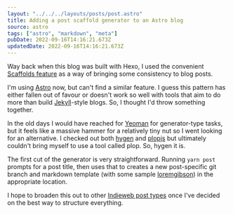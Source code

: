 ```yaml
---
layout: "../../../layouts/posts/post.astro"
title: Adding a post scaffold generator to an Astro blog
source: astro
tags: ["astro", "markdown", "meta"]
pubDate: 2022-09-16T14:16:21.673Z
updatedDate: 2022-09-16T14:16:21.673Z
---
```


Way back when this blog was built with Hexo, I used the convenient [Scaffolds feature](https://hexo.io/docs/writing#Scaffolds) as a way of bringing some consistency to blog posts.

I'm using [Astro](https://astro.build/) now, but can't find a similar feature. I guess this pattern has either fallen out of favour or doesn't work so well with tools that aim to do more than build [Jekyll](https://jekyllrb.com/)-style blogs. So, I thought I'd throw something together.

In the old days I would have reached for [Yeoman](https://yeoman.io/) for generator-type tasks, but it feels like a massive hammer for a relatively tiny nut so I went looking for an alternative. I checked out both [hygen](http://www.hygen.io/) and [plopjs](https://plopjs.com/) but ultimately couldn't bring myself to use a tool called plop. So, hygen it is.

The first cut of the generator is very straightforward. Running `yarn post` prompts for a post title, then uses that to creates a new post-specific git branch and markdown template (with some sample [loremgibson](http://loremgibson.com/)) in the appropriate location.

I hope to broaden this out to other [Indieweb post types](https://indieweb.org/posts#Types_of_Posts) once I've decided on the best way to structure everything.
